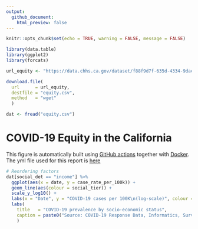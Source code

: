 ```yaml
---
output:
  github_document:
    html_preview: false
---
```


```r
knitr::opts_chunk$set(echo = TRUE, warning = FALSE, message = FALSE)
```

```r
library(data.table)
library(ggplot2)
library(forcats)

url_equity <- "https://data.chhs.ca.gov/dataset/f88f9d7f-635d-4334-9dac-4ce773afe4e5/resource/11fa525e-1c7b-4cf5-99e1-d4141ea590e4/download/covid19case_rate_by_social_det.csv"

download.file(
  url      = url_equity,
  destfile = "equity.csv",
  method   = "wget"
  )

dat <- fread("equity.csv")
```

# COVID-19 Equity in the California

This figure is automatically built using [GitHub actions](https://github.com/features/actions) together with [Docker](https://www.docker.com/). The yml file used for this report is [here](../.github/workflows/01-covid-equity.yml)

```r
# Reordering factors
dat[social_det == "income"] %>%
  ggplot(aes(x = date, y = case_rate_per_100k)) +
  geom_line(aes(colour = social_tier)) + 
  scale_y_log10() +
  labs(x = "Date", y = "COVID-19 cases per 100K\n(log-scale)", colour = "Social tier") +
  labs(
    title   = "COVID-19 prevalence by socio-economic status", 
    caption = paste0("Source: COVID-19 Response Data, Informatics, Surveillance,\nClinical and Outbreaks (DISCO) Team")
    )
```


